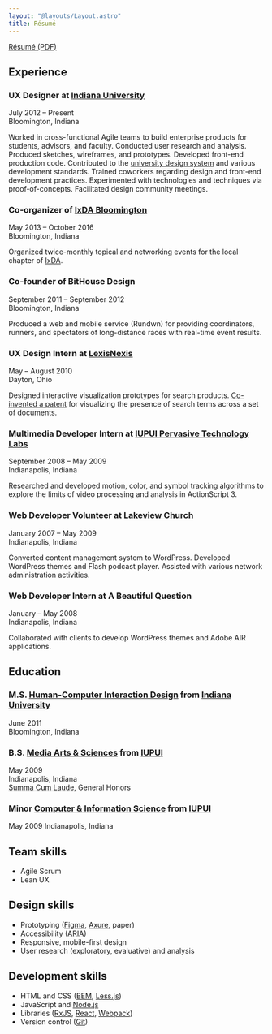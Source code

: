 ```yaml
---
layout: "@layouts/Layout.astro"
title: Résumé
---
```


[Résumé (PDF)](/basham-resume.pdf)

## Experience

### UX Designer at [Indiana University](https://uits.iu.edu/)

July 2012 &ndash; Present  
Bloomington, Indiana

Worked in cross-functional Agile teams to build enterprise products for students, advisors, and faculty.
Conducted user research and analysis.
Produced sketches, wireframes, and prototypes.
Developed front-end production code.
Contributed to the [university design system](https://rivet.iu.edu/) and various development standards.
Trained coworkers regarding design and front-end development practices.
Experimented with technologies and techniques via proof-of-concepts.
Facilitated design community meetings.

### Co-organizer of [IxDA Bloomington](https://www.facebook.com/ixdabloomington)

May 2013 &ndash; October 2016  
Bloomington, Indiana

Organized twice-monthly topical and networking events for the local chapter of
[IxDA](https://ixda.org 'Interaction Design Association').

### Co-founder of BitHouse Design

September 2011 &ndash; September 2012  
Bloomington, Indiana

Produced a web and mobile service (Rundwn) for providing coordinators,
runners, and spectators of long-distance races with real-time event results.

### UX Design Intern at [LexisNexis](https://www.lexisnexis.com)

May &ndash; August 2010  
Dayton, Ohio

Designed interactive visualization prototypes
for search products. [Co-invented a patent](https://www.google.com/patents/US8874569) for visualizing the presence of search terms across a set of documents.

### Multimedia Developer Intern at [IUPUI Pervasive Technology Labs](https://pti.iu.edu/)

September 2008 &ndash; May 2009  
Indianapolis, Indiana

Researched and developed motion, color, and symbol tracking algorithms to explore
the limits of video processing and analysis in ActionScript 3.

### Web Developer Volunteer at [Lakeview Church](http://www.lakeviewchurch.org)

January 2007 &ndash; May 2009  
Indianapolis, Indiana

Converted content management system to WordPress.
Developed WordPress themes and Flash podcast player.
Assisted with various network administration activities.

### Web Developer Intern at A Beautiful Question

January &ndash; May 2008  
Indianapolis, Indiana

Collaborated with clients to develop WordPress themes and Adobe AIR
applications.

## Education

### M.S. [Human-Computer Interaction Design](https://www.sice.indiana.edu/graduate/degrees/informatics/hcid/) from [Indiana University](https://iu.edu)

June 2011  
Bloomington, Indiana

### B.S. [Media Arts & Sciences](https://soic.iupui.edu/undergraduate/degrees/media-arts/) from [IUPUI](https://iupui.edu)

May 2009  
Indianapolis, Indiana  
<abbr title="With Highest Honors">Summa Cum Laude</abbr>, General Honors

### Minor [Computer & Information Science](https://cs.iupui.edu) from [IUPUI](https://iupui.edu)

May 2009
Indianapolis, Indiana

## Team skills

- Agile Scrum
- Lean UX

## Design skills

- Prototyping ([Figma](https://www.figma.com/), [Axure](https://www.axure.com/), paper)
- Accessibility ([ARIA](https://www.w3.org/TR/html-aria/))
- Responsive, mobile-first design
- User research (exploratory, evaluative) and analysis

## Development skills

- HTML and CSS ([BEM](/talks/architecting-css/ 'Block Element Modifier'), [Less.js](http://lesscss.org/))
- JavaScript and [Node.js](https://nodejs.org/)
- Libraries ([RxJS](https://github.com/ReactiveX/rxjs), [React](https://facebook.github.io/react/), [Webpack](https://webpack.github.io/))
- Version control ([Git](https://git-scm.com/))
